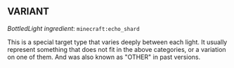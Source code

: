 ## <Asset location="lightwithin:lights/target_icons/variant" title="Variant"/> VARIANT <Asset location="lightwithin:lights/target_icons/variant" title="Variant"/>
*BottledLight ingredient*: `minecraft:echo_shard`

This is a special target type that varies deeply between each light. It usually represent something that does not fit in the above categories, or a variation on one of them.
And was also known as "OTHER" in past versions.